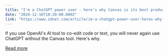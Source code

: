 ```yaml
---
title: "I'm a ChatGPT power user - here's why Canvas is its best productivity feature"
date: "2024-12-16T10:20:00.000Z"
link: "https://www.zdnet.com/article/im-a-chatgpt-power-user-heres-why-canvas-is-its-best-productivity-feature/"
---
```


If you use OpenAI's AI tool to co-edit code or text, you will never again use ChatGPT without the Canvas tool. Here's why.

[Read more](https://www.zdnet.com/article/im-a-chatgpt-power-user-heres-why-canvas-is-its-best-productivity-feature/)
